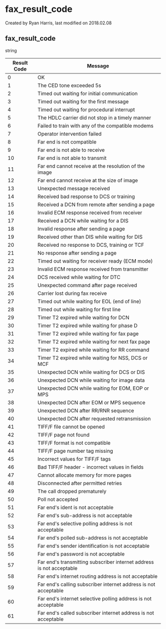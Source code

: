
# fax_result_code 

 Created by  Ryan Harris, last modified on 2018.02.08

## fax_result_code

string

| **Result Code** | **Message**                                       |
| --------------- | ------------------------------------------------- |
| 0               | OK                                                |
| 1               | The CED tone exceeded 5s |
| 2               | Timed out waiting for initial communication |
| 3               | Timed out waiting for the first message |
| 4               | Timed out waiting for procedural interrupt |
| 5               | The HDLC carrier did not stop in a timely manner |
| 6               | Failed to train with any of the compatible modems |
| 7               | Operator intervention failed |
| 8               | Far end is not compatible |
| 9               | Far end is not able to receive |
| 10              | Far end is not able to transmit |
| 11              | Far end cannot receive at the resolution of the image |
| 12              | Far end cannot receive at the size of image |
| 13              | Unexpected message received |
| 14              | Received bad response to DCS or training |
| 15              | Received a DCN from remote after sending a page |
| 16              | Invalid ECM response received from receiver |
| 17              | Received a DCN while waiting for a DIS |
| 18              | Invalid response after sending a page |
| 19              | Received other than DIS while waiting for DIS |
| 20              | Received no response to DCS, training or TCF |
| 21              | No response after sending a page |
| 22              | Timed out waiting for receiver ready (ECM mode) |
| 23              | Invalid ECM response received from transmitter |
| 24              | DCS received while waiting for DTC |
| 25              | Unexpected command after page received |
| 26              | Carrier lost during fax receive |
| 27              | Timed out while waiting for EOL (end of line) |
| 28              | Timed out while waiting for first line |
| 29              | Timer T2 expired while waiting for DCN |
| 30              | Timer T2 expired while waiting for phase D |
| 31              | Timer T2 expired while waiting for fax page |
| 32              | Timer T2 expired while waiting for next fax page |
| 33              | Timer T2 expired while waiting for RR command |
| 34              | Timer T2 expired while waiting for NSS, DCS or MCF |
| 35              | Unexpected DCN while waiting for DCS or DIS |
| 36              | Unexpected DCN while waiting for image data |
| 37              | Unexpected DCN while waiting for EOM, EOP or MPS |
| 38              | Unexpected DCN after EOM or MPS sequence |
| 39              | Unexpected DCN after RR/RNR sequence |
| 40              | Unexpected DCN after requested retransmission |
| 41              | TIFF/F file cannot be opened |
| 42              | TIFF/F page not found |
| 43              | TIFF/F format is not compatible |
| 44              | TIFF/F page number tag missing |
| 45              | Incorrect values for TIFF/F tags |
| 46              | Bad TIFF/F header - incorrect values in fields |
| 47              | Cannot allocate memory for more pages |
| 48              | Disconnected after permitted retries |
| 49              | The call dropped prematurely |
| 50              | Poll not accepted |
| 51              | Far end's ident is not acceptable |
| 52              | Far end's sub-address is not acceptable |
| 53              | Far end's selective polling address is not acceptable |
| 54              | Far end's polled sub-address is not acceptable |
| 55              | Far end's sender identification is not acceptable |
| 56              | Far end's password is not acceptable |
| 57              | Far end's transmitting subscriber internet address is not acceptable |
| 58              | Far end's internet routing address is not acceptable |
| 59              | Far end's calling subscriber internet address is not acceptable |
| 60              | Far end's internet selective polling address is not acceptable |
| 61              | Far end's called subscriber internet address is not acceptable |


